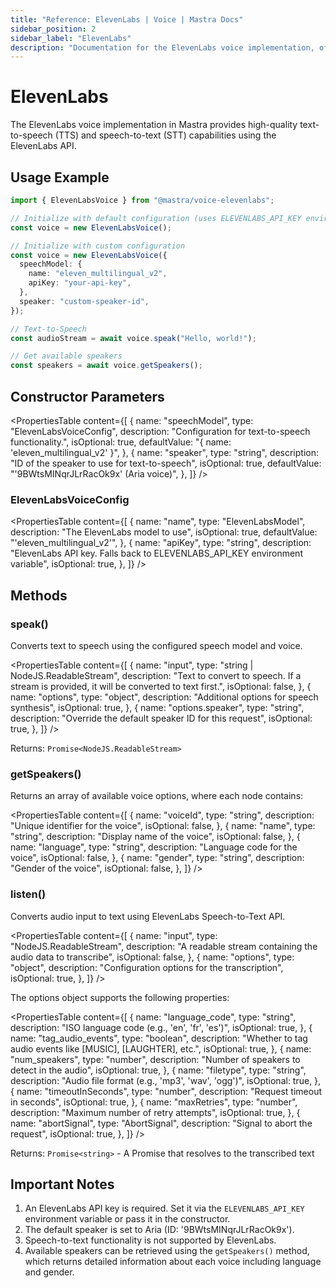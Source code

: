 ```yaml
---
title: "Reference: ElevenLabs | Voice | Mastra Docs"
sidebar_position: 2
sidebar_label: "ElevenLabs"
description: "Documentation for the ElevenLabs voice implementation, offering high-quality text-to-speech capabilities with multiple voice models and natural-sounding synthesis."
---
```


# ElevenLabs

The ElevenLabs voice implementation in Mastra provides high-quality text-to-speech (TTS) and speech-to-text (STT) capabilities using the ElevenLabs API.

## Usage Example

```typescript
import { ElevenLabsVoice } from "@mastra/voice-elevenlabs";

// Initialize with default configuration (uses ELEVENLABS_API_KEY environment variable)
const voice = new ElevenLabsVoice();

// Initialize with custom configuration
const voice = new ElevenLabsVoice({
  speechModel: {
    name: "eleven_multilingual_v2",
    apiKey: "your-api-key",
  },
  speaker: "custom-speaker-id",
});

// Text-to-Speech
const audioStream = await voice.speak("Hello, world!");

// Get available speakers
const speakers = await voice.getSpeakers();
```

## Constructor Parameters

<PropertiesTable
  content={[
    {
      name: "speechModel",
      type: "ElevenLabsVoiceConfig",
      description: "Configuration for text-to-speech functionality.",
      isOptional: true,
      defaultValue: "{ name: 'eleven_multilingual_v2' }",
    },
    {
      name: "speaker",
      type: "string",
      description: "ID of the speaker to use for text-to-speech",
      isOptional: true,
      defaultValue: "'9BWtsMINqrJLrRacOk9x' (Aria voice)",
    },
  ]}
/>

### ElevenLabsVoiceConfig

<PropertiesTable
  content={[
    {
      name: "name",
      type: "ElevenLabsModel",
      description: "The ElevenLabs model to use",
      isOptional: true,
      defaultValue: "'eleven_multilingual_v2'",
    },
    {
      name: "apiKey",
      type: "string",
      description:
        "ElevenLabs API key. Falls back to ELEVENLABS_API_KEY environment variable",
      isOptional: true,
    },
  ]}
/>

## Methods

### speak()

Converts text to speech using the configured speech model and voice.

<PropertiesTable
  content={[
    {
      name: "input",
      type: "string | NodeJS.ReadableStream",
      description:
        "Text to convert to speech. If a stream is provided, it will be converted to text first.",
      isOptional: false,
    },
    {
      name: "options",
      type: "object",
      description: "Additional options for speech synthesis",
      isOptional: true,
    },
    {
      name: "options.speaker",
      type: "string",
      description: "Override the default speaker ID for this request",
      isOptional: true,
    },
  ]}
/>

Returns: `Promise<NodeJS.ReadableStream>`

### getSpeakers()

Returns an array of available voice options, where each node contains:

<PropertiesTable
  content={[
    {
      name: "voiceId",
      type: "string",
      description: "Unique identifier for the voice",
      isOptional: false,
    },
    {
      name: "name",
      type: "string",
      description: "Display name of the voice",
      isOptional: false,
    },
    {
      name: "language",
      type: "string",
      description: "Language code for the voice",
      isOptional: false,
    },
    {
      name: "gender",
      type: "string",
      description: "Gender of the voice",
      isOptional: false,
    },
  ]}
/>

### listen()

Converts audio input to text using ElevenLabs Speech-to-Text API.

<PropertiesTable
  content={[
    {
      name: "input",
      type: "NodeJS.ReadableStream",
      description: "A readable stream containing the audio data to transcribe",
      isOptional: false,
    },
    {
      name: "options",
      type: "object",
      description: "Configuration options for the transcription",
      isOptional: true,
    },
  ]}
/>

The options object supports the following properties:

<PropertiesTable
  content={[
    {
      name: "language_code",
      type: "string",
      description: "ISO language code (e.g., 'en', 'fr', 'es')",
      isOptional: true,
    },
    {
      name: "tag_audio_events",
      type: "boolean",
      description: "Whether to tag audio events like [MUSIC], [LAUGHTER], etc.",
      isOptional: true,
    },
    {
      name: "num_speakers",
      type: "number",
      description: "Number of speakers to detect in the audio",
      isOptional: true,
    },
    {
      name: "filetype",
      type: "string",
      description: "Audio file format (e.g., 'mp3', 'wav', 'ogg')",
      isOptional: true,
    },
    {
      name: "timeoutInSeconds",
      type: "number",
      description: "Request timeout in seconds",
      isOptional: true,
    },
    {
      name: "maxRetries",
      type: "number",
      description: "Maximum number of retry attempts",
      isOptional: true,
    },
    {
      name: "abortSignal",
      type: "AbortSignal",
      description: "Signal to abort the request",
      isOptional: true,
    },
  ]}
/>

Returns: `Promise<string>` - A Promise that resolves to the transcribed text

## Important Notes

1. An ElevenLabs API key is required. Set it via the `ELEVENLABS_API_KEY` environment variable or pass it in the constructor.
2. The default speaker is set to Aria (ID: '9BWtsMINqrJLrRacOk9x').
3. Speech-to-text functionality is not supported by ElevenLabs.
4. Available speakers can be retrieved using the `getSpeakers()` method, which returns detailed information about each voice including language and gender.
